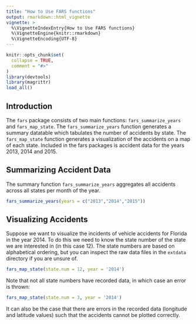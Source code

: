 ```yaml
---
title: "How to Use FARS functions"
output: rmarkdown::html_vignette
vignette: >
  %\VignetteIndexEntry{How to Use FARS functions}
  %\VignetteEngine{knitr::rmarkdown}
  %\VignetteEncoding{UTF-8}
---
```


```r
knitr::opts_chunk$set(
  collapse = TRUE,
  comment = "#>"
)
library(devtools)
library(magrittr)
load_all()
```

## Introduction

The `fars` package consists of two main functions: `fars_summarize_years` and `fars_map_state`. The `fars_summarize_years` function generates a summary datatable which tabulates the number of accidents by state. The `fars_map_state` function generates a visualization of the accidents on a map of each state. Included in the fars packages is accident data for the years 2013, 2014 and 2015.

## Summarizing Accident Data

The summary function `fars_summarize_years` aggregates all accidents across all states per month of the year.

```r
fars_summarize_years(years = c("2013","2014","2015"))
```

## Visualizing Accidents

Suppose we want to visualize the incidents of vehicle accidents for Florida in the year 2014. To do this we need to know the state number of the state we are interested in (in this case 12). The state numbers are based on alphabetical ordering, but you can inspect the raw data files in the `extdata` directory if you are unsure of.

```r
fars_map_state(state.num = 12, year = '2014')
```

Note that not all state numbers have recorded data, in which case an error is thrown:

```r
fars_map_state(state.num = 3, year = '2014')
```

It can also be the case that there are errors in the recorded data (longitude and latitude values) such that the accidents cannot be plotted correctly. 
